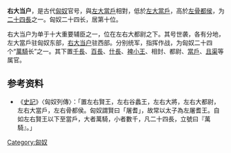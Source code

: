 {{noteTA
|1=zh-hans:单于; zh-hant:單于;
|2=zh:尸; zh-hans:尸; zh-hant:尸;
}}
'''右大当户'''，是古代[[匈奴|匈奴]]官号，與[[左大當戶|左大當戶]]相對，低於[[左大當戶|左大當戶]]，高於[[左骨都侯|左骨都侯]]，为[[二十四長|二十四長]]之一。匈奴二十四长，居第十位。

右大当户为单于十大重要辅臣之一，位在左右大都尉之下。其号世袭，各有分地，左大當戶驻匈奴东部，[[右大当户|右大当户]]驻西部。分别统军，指挥作战，为匈奴二十四个“[[萬騎|萬騎]]长”之一。其下置[[千長|千長]]、[[百長|百長]]、[[什長|什長]]、[[裨小王|裨小王]]、相封、都尉、[[當戶|當戶]]、[[且渠|且渠]]等属官。
==参考资料==
* 《[[史記|史記]]》〈匈奴列傳〉：「置左右賢王，左右谷蠡王，左右大將，左右大都尉，左右大當戶，左右骨都侯。匈奴謂賢曰「屠耆」，故常以太子為左屠耆王。自如左右賢王以下至當戶，大者萬騎，小者數千，凡二十四長，立號曰『萬騎』。」
[[Category:匈奴|Category:匈奴]]